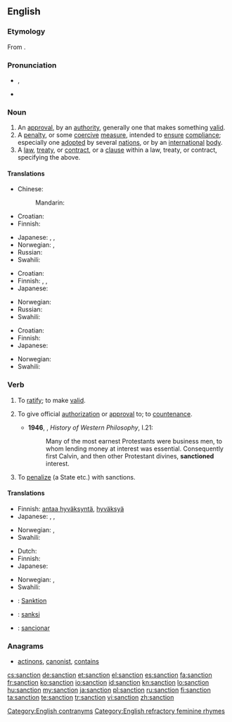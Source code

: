 {{wikipedia}}
==English==

===Etymology===
From {{etyl|fr}} {{term|sanction|lang=fr}}.

===Pronunciation===
* {{a|UK}} {{IPA|/ˈsaŋkʃən/}}, {{SAMPA|/"saNkS@n/}}
* {{audio|en-us-sanction.ogg|Audio (US)}}

===Noun===
{{en-noun}}

# An [[approval]], by an [[authority]], generally one that makes something [[valid]].
# A [[penalty]], or some [[coercive]] [[measure]], intended to [[ensure]] [[compliance]]; especially one [[adopted]] by several [[nation]]s, or by an [[international]] [[body]].
# A [[law]], [[treaty]], or [[contract]], or a [[clause]] within a law, treaty, or contract, specifying the above.

====Translations====
{{trans-top|approval, by an authority, that makes something valid}}
* Chinese:
*: Mandarin: {{t|zh|批准，同意，认可|sc=Hani}}
* Croatian: {{t-|hr|sankcija|f}}
* Finnish: {{t-|fi|hyväksyntä}}
{{trans-mid}}
* Japanese: {{t+|ja|承認|tr=[[しょうにん]], shōnin}}, {{t+|ja|認可|tr=[[にんか]], ninka}}, {{t+|ja|許可|tr=[[きょか]], kyoka}}
* Norwegian: {{t|no|godkjennelse|m}}, {{t+|no|tillatelse|m}}
* Russian: {{t|ru|санкция|f|tr=sánkcija}}
* Swahili: {{t|sw|kwazo|xs=Swahili}}
{{trans-bottom}}

{{trans-top|penalty, coercive measure}}
* Croatian: {{t-|hr|sankcija|f}}
* Finnish: {{t-|fi|seuraamus}}, {{t+|fi|sanktio}}, {{t-|fi|pakote}}
* Japanese: {{t+|ja|制裁|tr=[[せいさい]], sēsai}}
{{trans-mid}}
* Norwegian: {{t|no|sanksjon|m}}
* Russian: {{t|ru|санкция|f|tr=sánkcija}}
* Swahili: {{t|sw|kwazo|xs=Swahili}}
{{trans-bottom}}

{{trans-top|stipulation specifying the above}}
* Croatian: {{t-|hr|sankcija|f}}
* Finnish: {{t+|fi|säännös}}
* Japanese: {{t+|ja|拘束|tr=[[こうそく]], kōsoku}}
{{trans-mid}}
* Norwegian: {{t|no|sanksjon|m}}
* Swahili: {{t|sw|kwazo|xs=Swahili}}
{{trans-bottom}}

===Verb===
{{en-verb}}

# {{transitive}} To [[ratify]]; to make [[valid]].
# {{transitive}} To give official [[authorization]] or [[approval]] to; to [[countenance]].
#* '''1946''', {{w|Bertrand Russell}}, ''History of Western Philosophy'', I.21:
#*: Many of the most earnest Protestants were business men, to whom lending money at interest was essential. Consequently first Calvin, and then other Protestant divines, '''sanctioned''' interest.
# {{transitive}} To [[penalize]] (a State etc.) with sanctions.

====Translations====
{{trans-top|To give authorization or approval to}}
* Finnish: [[antaa hyväksyntä]], [[hyväksyä]]
* Japanese: {{t+|ja|承認|alt=承認する|tr=[[しょうにんする]], shōnin suru suru}}, {{t+|ja|認可|alt=認可する|tr=[[にんかする]], ninka suru}}, {{t+|ja|許可|alt=許可する|tr=[[きょかする]], kyoka suru}}
{{trans-mid}}
* Norwegian: {{t|no|godkjenne}}, {{t|no|tillate}}
* Swahili: {{t|sw|kwazo|xs=Swahili}}
{{trans-bottom}}

{{trans-top|To penalize a state, especially for violating international law}}
* Dutch: {{t|nl|sanctie|f}}
* Finnish: {{t-|fi|sanktioida}}
* Japanese: {{t+|ja|制裁|制裁|alt=制裁を加える|tr=[[せいさいをくわえる]], sēsai o kuwaeru}}
{{trans-mid}}
* Norwegian: {{t|no|sanksjonere}}, {{t-|no|straffe}}
* Swahili: {{t|sw|kwazo|xs=Swahili}}
{{trans-bottom}}

{{checktrans-top}}
* {{ttbc|de}}: [[Sanktion]]
* {{ttbc|id}}: [[sanksi]]
* {{ttbc|es}}: [[sancionar]]
{{trans-bottom}}

===Anagrams===
* [[actinons#English|actinons]], [[canonist#English|canonist]], [[contains#English|contains]]

[[Category:English contranyms]]
[[Category:English refractory feminine rhymes]]

[[cs:sanction]]
[[de:sanction]]
[[et:sanction]]
[[el:sanction]]
[[es:sanction]]
[[fa:sanction]]
[[fr:sanction]]
[[ko:sanction]]
[[io:sanction]]
[[id:sanction]]
[[kn:sanction]]
[[lo:sanction]]
[[hu:sanction]]
[[my:sanction]]
[[ja:sanction]]
[[pl:sanction]]
[[ru:sanction]]
[[fi:sanction]]
[[ta:sanction]]
[[te:sanction]]
[[tr:sanction]]
[[vi:sanction]]
[[zh:sanction]]